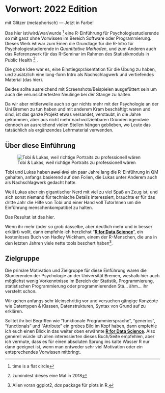 # Vorwort: 2022 Edition {.unnumbered}

mit Glitzer (metaphorisch) --- Jetzt in Farbe!

Das hier ist/wird/war/wurde [^1] eine R-Einführung für Psychologiestudierende so mit ganz ohne Vorwissen im Bereich Software oder Programmierung.
Dieses Werk ~~ist~~ war zum Einen die Grundlage für die R-Intro für Psychologiestudierende in *Quantitative Methoden*, und zum Anderen auch das Referenzwerk für das R-Seminar im Rahmen des Statistikmoduls in Public Health [^2]
.

Die grobe Idee war es, eine Einstiegspräsentation für die Übung zu haben, und zusätzlich eine long-form Intro als Nachschlagwerk und vertiefendes Material (das hier).\

Beides sollte ausreichend mit Screenshots/Beispielen ausgefüttert sein um auch die verunsichertesten Neulinge bei der Stange zu halten.\

Da wir aber mittlerweile auch so gar nichts mehr mit der Psychologie an der Uni Bremen zu tun haben und mit anderem Kram beschäftigt waren und sind, ist das ganze Projekt etwas versandet, verstaubt, in die Jahre gekommen, aber aus nicht mehr nachvollziehbaren Gründen irgendwie dennoch an ausreichend vielen Stellen hängen geblieben, wo Leute das tatsächlich als ergänzendes Lehrmaterial verwenden.

[^1]: time is a flat circle

[^2]: zumindest dieses eine Mal in 2018

## Über diese Einführung {.unnumbered}

![Tobi & Lukas, weil richtige Portraits zu professionell wären](images/tobilukas.png){fig-align="center"}

Tobi und Lukas haben ~~zwei~~ ~~drei~~ ein paar Jahre lang die R-Einführung in QM gehalten, anfangs basierend auf den Folien, die Lukas unter Anderem auch als Nachschlagwerk gedacht hatte.\

Weil Lukas aber ein gigantischer Nerd mit viel zu viel Spaß an Zeug ist, und sich sonst niemand für technische Details interessiert, brauchte er für das dritte Jahr die Hilfe von Tobi und einer Hand voll TutorInnen um die Einführung menschenkompatibel zu halten.\

Das Resultat ist das hier.

Wenn ihr mehr (oder so grob dasselbe, aber deutlich mehr und in besser erklärt) wollt, dann empfehle ich herzlichst "[**R for Data Science**](https://r4ds.had.co.nz/)", ein kostenloses Buch von Hadley Wickham, einem der R-Menschen, die uns in den letzten Jahren viele nette tools beschert haben[^3].

[^3]: Allen voran ggplot2, *das* package für plots in R.

## Zielgruppe {.unnumbered}

Die primäre Motivation und Zielgruppe für diese Einführung waren die Studierenden der Psychologie an der Universität Bremen, weshalb hier auch möglichst wenig Vorkenntnisse im Bereich der Statistik, Programmierung, statistischen Programmierung oder programmierenden Sta... ähm... ihr versteht schon.\

Wir gehen anfangs sehr kleinschrittig vor und versuchen gängige Konzepte wie Datentypen & Klassen, Datenstrukturen, Syntax von Grund auf zu erklären.

Solltet ihr bei Begriffen wie "funktionale Programmiersprache", "generics", "functionals" und "Attribute" ein grobes Bild im Kopf haben, dann empfehle ich euch einen Blick in das weiter oben erwähnte [**R for Data Science**](https://r4ds.had.co.nz/).
Also generell würde ich allen interessierten dieses Buch/Seite empfehlen, aber ich vermute, dass es für einen absoluten Sprung ins kalte Wasser R nur dann geeignet ist, wenn man entweder sehr viel Motivation oder ein entsprechendes Vorwissen mitbringt.
